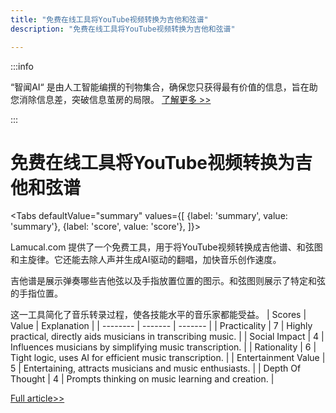 ```yaml
---
title: "免费在线工具将YouTube视频转换为吉他和弦谱"
description: "免费在线工具将YouTube视频转换为吉他和弦谱"

---
```



:::info

“智闻AI“ 是由人工智能编撰的刊物集合，确保您只获得最有价值的信息，旨在助您消除信息差，突破信息茧房的局限。  [了解更多 >>](/)

:::

# 免费在线工具将YouTube视频转换为吉他和弦谱


<Tabs
	defaultValue="summary"
	values={[
	{label: 'summary', value: 'summary'},
	{label: 'score', value: 'score'},
]}>
<TabItem value="summary">


Lamucal.com 提供了一个免费工具，用于将YouTube视频转换成吉他谱、和弦图和主旋律。它还能去除人声并生成AI驱动的翻唱，加快音乐创作速度。

吉他谱是展示弹奏哪些吉他弦以及手指放置位置的图示。和弦图则展示了特定和弦的手指位置。

这一工具简化了音乐转录过程，使各技能水平的音乐家都能受益。
</TabItem>
<TabItem value="score">
	| Scores     | Value   | Explanation |
	| -------- | ------- | ------- |
	| Practicality  | 7    | Highly practical, directly aids musicians in transcribing music.    |
	| Social Impact | 4     | Influences musicians by simplifying music transcription.    |
	| Rationality    | 6    | Tight logic, uses AI for efficient music transcription.    |
	| Entertainment Value    | 5    | Entertaining, attracts musicians and music enthusiasts.    |
	| Depth Of Thought    | 4    | Prompts thinking on music learning and creation.    |
</TabItem>
</Tabs>

[Full article>>](https://github.com/ruanyf/weekly/issues/5048)
